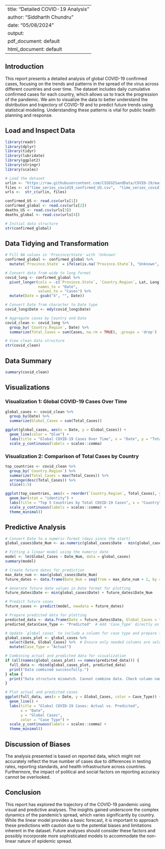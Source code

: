 
---
title: "Detailed COVID-19 Analysis"
author: "Siddharth Chundru"
date: "05/08/2024"
output:
  pdf_document: default
  html_document: default
---

## Introduction

This report presents a detailed analysis of global COVID-19 confirmed cases, focusing on the trends and patterns in the spread of the virus across different countries and over time. The dataset includes daily cumulative confirmed cases for each country, which allows us to track the progression of the pandemic. We aim to visualize the data to better understand the distribution and trajectory of COVID-19 and to predict future trends using statistical modeling. Understanding these patterns is vital for public health planning and response.

## Load and Inspect Data

```r
library(readr)
library(dplyr)
library(tidyr)
library(lubridate)
library(ggplot2)
library(stringr) 
library(scales)

# Load the dataset
urlin <- "https://raw.githubusercontent.com/CSSEGISandData/COVID-19/master/csse_covid_19_data/csse_covid_19_time_series/"
files <- c("time_series_covid19_confirmed_US.csv",  "time_series_covid19_confirmed_global.csv", "time_series_covid19_deaths_US.csv",  "time_series_covid19_deaths_global.csv")
urls <-  str_c(urlin, files)

confirmed_US <- read.csv(urls[1])
confirmed_global <- read.csv(urls[2])
deaths_US <- read.csv(urls[3])
deaths_global <- read.csv(urls[4])

# Initial data structure
str(confirmed_global)
```

## Data Tidying and Transformation

```r
# Fill NA values in 'Province/State' with 'Unknown'
confirmed_global <- confirmed_global %>%
  mutate(`Province.State` = ifelse(is.na(`Province.State`), "Unknown", `Province.State`))

# Convert data from wide to long format
covid_long <- confirmed_global %>%
  pivot_longer(cols = -c(`Province.State`, `Country.Region`, Lat, Long),
               names_to = "Date",
               values_to = "Cases") %>%
  mutate(Date = gsub("X", "", Date))

# Convert Date from character to Date type
covid_long$Date <- mdy(covid_long$Date)

# Aggregate cases by Country and Date
covid_clean <- covid_long %>%
  group_by(`Country.Region`, Date) %>%
  summarize(Total_Cases = sum(Cases, na.rm = TRUE), .groups = 'drop')

# View clean data structure
str(covid_clean)
```

## Data Summary

```r
summary(covid_clean)
```

## Visualizations

### Visualization 1: Global COVID-19 Cases Over Time

```r
global_cases <- covid_clean %>%
  group_by(Date) %>%
  summarize(Global_Cases = sum(Total_Cases))

ggplot(global_cases, aes(x = Date, y = Global_Cases)) +
  geom_line(color = "blue") +
  labs(title = "Global COVID-19 Cases Over Time", x = "Date", y = "Total Cases") +
  scale_y_continuous(labels = scales::comma)
```

### Visualization 2: Comparison of Total Cases by Country

```r
top_countries <- covid_clean %>%
  group_by(`Country.Region`) %>%
  summarize(Total_Cases = max(Total_Cases)) %>%
  arrange(desc(Total_Cases)) %>%
  slice(1:5)

ggplot(top_countries, aes(x = reorder(`Country.Region`, Total_Cases), y = Total_Cases, fill = `Country.Region`)) +
  geom_bar(stat = "identity") +
  labs(title = "Top 5 Countries by Total COVID-19 Cases", x = "Country", y = "Total Cases") +
  scale_y_continuous(labels = scales::comma) +
  theme_minimal()
```

## Predictive Analysis

```r

# Convert Date to a numeric format (days since the start)
global_cases$Date_Num <- as.numeric(global_cases$Date - min(global_cases$Date))

# Fitting a linear model using the numeric date
model <- lm(Global_Cases ~ Date_Num, data = global_cases)
summary(model)

# Create future dates for prediction
max_date_num <- max(global_cases$Date_Num)
future_dates <- data.frame(Date_Num = seq(from = max_date_num + 1, by = 1, length.out = 30))

# Generate future date values in Date format for plotting
future_dates$Date <- min(global_cases$Date) + future_dates$Date_Num

# Predict future cases
future_cases <- predict(model, newdata = future_dates)

# Prepare predicted data for plotting
predicted_data <- data.frame(Date = future_dates$Date, Global_Cases = future_cases)
predicted_data$Case_Type <- "Predicted"  # Add 'Case_Type' directly as a new column

# Update `global_cases` to include a column for case type and prepare for plotting
global_cases_plot <- global_cases %>%
  select(Date, Global_Cases) %>%  # Ensure only needed columns are selected
  mutate(Case_Type = "Actual")

# Combining actual and predicted data for visualization
if (all(names(global_cases_plot) == names(predicted_data))) {
  full_data <- rbind(global_cases_plot, predicted_data)
  print("Data combined successfully.")
} else {
  print("Data structure mismatch. Cannot combine data. Check column names and types.")
}

# Plot actual and predicted cases
ggplot(full_data, aes(x = Date, y = Global_Cases, color = Case_Type)) +
  geom_line() +
  labs(title = "Global COVID-19 Cases: Actual vs. Predicted",
       x = "Date",
       y = "Global Cases",
       color = "Case Type") +
  scale_y_continuous(labels = scales::comma) +
  theme_minimal()
```

## Discussion of Biases

The analysis presented is based on reported data, which might not accurately reflect the true number of cases due to differences in testing rates, reporting standards, and health infrastructure across countries. Furthermore, the impact of political and social factors on reporting accuracy cannot be overlooked.

## Conclusion

This report has explored the trajectory of the COVID-19 pandemic using visual and predictive analyses. The insights gained underscore the complex dynamics of the pandemic's spread, which varies significantly by country. While the linear model provides a basic forecast, it is important to approach these predictions with caution due to the potential biases and limitations inherent in the dataset. Future analyses should consider these factors and possibly incorporate more sophisticated models to accommodate the non-linear nature of epidemic spread.

